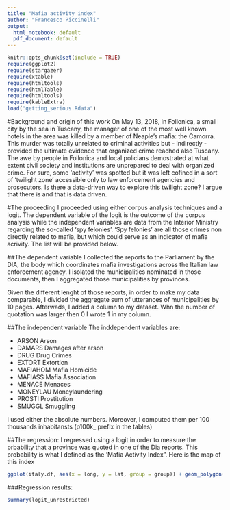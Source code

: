 ---
title: "Mafia activity index"
author: "Francesco Piccinelli"
output:
  html_notebook: default
  pdf_document: default
---

```{r setup, include=FALSE}
knitr::opts_chunk$set(include = TRUE)
require(ggplot2)
require(stargazer)
require(xtable)
require(htmltools)
require(htmlTable)
require(htmltools)
require(kableExtra)
load("getting_serious.Rdata")
```

#Background and origin of this work
On May 13, 2018, in Follonica, a small city by the sea in Tuscany, the manager of one of the most well known hotels in the area was killed by a member of Neaple's mafia: the Camorra. This murder was totally unrelated to criminal activities but - indirectly - provided the ultimate evidence that organized crime reached also Tuscany. The awe by people in Follonica and local policians demostrated at what extent civil society and institutions are unprepared to deal with organized crime. For sure, some 'activity' was spotted but it was left cofined in a sort of 'twilight zone' accessible only to law enforcement agencies and prosecutors. Is there a data-driven way to explore this twilight zone? I argue that there is and that is data driven.

#The proceeding 
I proceeded using either corpus analysis techniques and a logit. The dependent variable of the logit is the outcome of the corpus analysis while the independent variables are data from the Interior Ministry regarding the so-called 'spy felonies'. 'Spy felonies' are all those crimes non directly related to mafia, but which could serve as an indicator of mafia acrivity. The list will be provided below. 

##The dependent variable
I collected the reports to the Parliament by the DIA, the body which coordinates mafia investigations across the Italian law enforcement agency. I isolated the municipalities nominated in those documents, then I aggregated those municipalities by provinces. 

Given the different lenght of those reports, in order to make my data comparable, I divided the aggregate sum of utterances of municipalities by 10 pages. Afterwads, I added a column to my dataset. Whn the number of quotation was larger then 0 I wrote 1 in my column. 

##The independent variable
The inddependent variables are: 

  - ARSON   Arson       
  - DAMARS  Damages after arson  
  - DRUG    Drug Crimes
  - EXTORT  Extortion 
  - MAFIAHOM  Mafia Homicide
  - MAFIASS Mafia Association
  - MENACE  Menaces
  - MONEYLAU  Moneylaundering
  - PROSTI  Prostitution
  - SMUGGL  Smuggling

I used either the absolute numbers. Moreover, I computed them per 100 thousands inhabitansts (p100k_ prefix in the tables)


##The regression:
I regressed using a logit in order to measure the prbability that a province was quoted in one of the Dia reports. This probability is what I defined as the 'Mafia Activity Index". Here is the map of this index

```{r maps}

ggplot(italy.df, aes(x = long, y = lat, group = group)) + geom_polygon(aes(fill = prob_unrestricted)) + geom_path() +facet_wrap(.~year) + scale_fill_gradient2(low = "ivory", high = "black", mid = "grey", name = "Activity Index", guide = guide_colourbar(barwidth = .5, barheight = 10, label.position = "left")) + coord_equal() + theme_void() + ggtitle("Mafia activity in Italy")


```



###Regression results:

```{r regressions, echo=TRUE, message=FALSE, warning=FALSE, paged.print=FALSE}
summary(logit_unrestricted)
```


